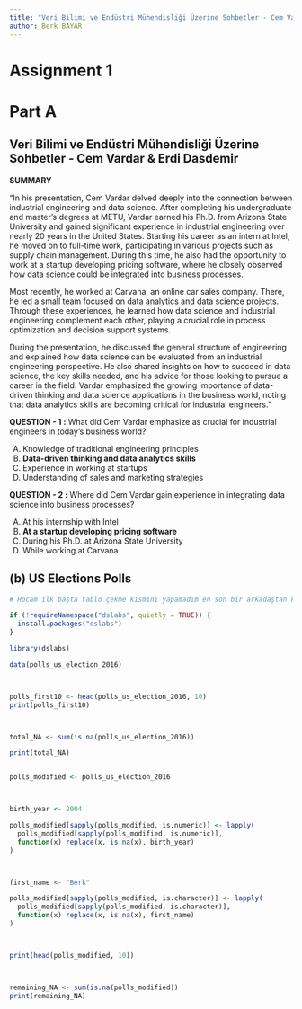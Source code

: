 ```yaml
---
title: "Veri Bilimi ve Endüstri Mühendisliği Üzerine Sohbetler - Cem Vardar & Erdi Dasdemir"
author: Berk BAYAR
---
```


# Assignment 1

# Part A

## **Veri Bilimi ve Endüstri Mühendisliği Üzerine Sohbetler - Cem Vardar & Erdi Dasdemir**

**SUMMARY**

"In his presentation, Cem Vardar delved deeply into the connection between industrial engineering and data science. After completing his undergraduate and master's degrees at METU, Vardar earned his Ph.D. from Arizona State University and gained significant experience in industrial engineering over nearly 20 years in the United States. Starting his career as an intern at Intel, he moved on to full-time work, participating in various projects such as supply chain management. During this time, he also had the opportunity to work at a startup developing pricing software, where he closely observed how data science could be integrated into business processes.

Most recently, he worked at Carvana, an online car sales company. There, he led a small team focused on data analytics and data science projects. Through these experiences, he learned how data science and industrial engineering complement each other, playing a crucial role in process optimization and decision support systems.

During the presentation, he discussed the general structure of engineering and explained how data science can be evaluated from an industrial engineering perspective. He also shared insights on how to succeed in data science, the key skills needed, and his advice for those looking to pursue a career in the field. Vardar emphasized the growing importance of data-driven thinking and data science applications in the business world, noting that data analytics skills are becoming critical for industrial engineers."

**QUESTION - 1 :** What did Cem Vardar emphasize as crucial for industrial engineers in today's business world?

A)  Knowledge of traditional engineering principles
B)  **Data-driven thinking and data analytics skills**
C)  Experience in working at startups
D)  Understanding of sales and marketing strategies

**QUESTION - 2 :** Where did Cem Vardar gain experience in integrating data science into business processes?

A)  At his internship with Intel
B)  **At a startup developing pricing software**
C)  During his Ph.D. at Arizona State University
D)  While working at Carvana


## (b) US Elections Polls

```r


# Hocam ilk başta tablo çekme kısmını yapamadım en son bir arkadaştan kopya çektim anlamak için affedin.

if (!requireNamespace("dslabs", quietly = TRUE)) {
  install.packages("dslabs")
}

library(dslabs)

data(polls_us_election_2016)



polls_first10 <- head(polls_us_election_2016, 10)
print(polls_first10)



total_NA <- sum(is.na(polls_us_election_2016))

print(total_NA)


polls_modified <- polls_us_election_2016



birth_year <- 2004  

polls_modified[sapply(polls_modified, is.numeric)] <- lapply(
  polls_modified[sapply(polls_modified, is.numeric)], 
  function(x) replace(x, is.na(x), birth_year)
)



first_name <- "Berk"

polls_modified[sapply(polls_modified, is.character)] <- lapply(
  polls_modified[sapply(polls_modified, is.character)], 
  function(x) replace(x, is.na(x), first_name)
)



print(head(polls_modified, 10))



remaining_NA <- sum(is.na(polls_modified))
print(remaining_NA)


```
